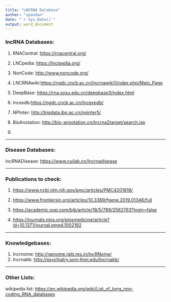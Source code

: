 ```yaml
---
title: "LNCRNA Database"
author: "spandan"
date: "`r Sys.Date()`"
output: word_document
---
```


### lncRNA Databases:

1.  RNACentral: <https://rnacentral.org/>

2.  LNCpedia: <https://lncipedia.org/>

3.  NonCode: <http://www.noncode.org/>

4.  LNCRNAwiki:<https://ngdc.cncb.ac.cn/lncrnawiki1/index.php/Main_Page>

5.  DeepBase: <https://rna.sysu.edu.cn/deepbase3/index.html>

6.  lncexdb:<https://ngdc.cncb.ac.cn/lncexpdb/>

7.  NPInter: <http://bigdata.ibp.ac.cn/npinter5/>

8.  BioAnotation: <http://bio-annotation.cn/lncrna2target/search.jsp>

9.  

------------------------------------------------------------------------

### Disease Databases:

lncRNADisease: <https://www.cuilab.cn/lncrnadisease>

------------------------------------------------------------------------

### Publications to check:

1.  <https://www.ncbi.nlm.nih.gov/pmc/articles/PMC4201818/>

2.  <https://www.frontiersin.org/articles/10.3389/fgene.2019.01346/full>

3.  <https://academic.oup.com/bib/article/18/5/789/2562763?login=false>

4.  <https://journals.plos.org/plosmedicine/article?id=10.1371/journal.pmed.1002192>

------------------------------------------------------------------------

### Knowledgebases:

1.  lncrnome: <http://genome.igib.res.in/lncRNome/>
2.  lncrnakb: <http://psychiatry.som.jhmi.edu/lncrnakb/>

------------------------------------------------------------------------

### Other Lists:

wikipedia list: <https://en.wikipedia.org/wiki/List_of_long_non-coding_RNA_databases>
